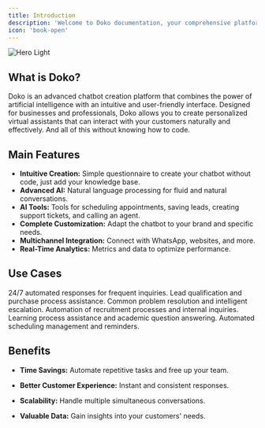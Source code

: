 ```yaml
---
title: Introduction 
description: 'Welcome to Doko documentation, your comprehensive platform for creating and managing intelligent chatbots.'
icon: 'book-open'
---
```


<img
  src="/images/hero.svg"
  alt="Hero Light"
/>

## What is Doko?

Doko is an advanced chatbot creation platform that combines the power of artificial intelligence with an intuitive and user-friendly interface. Designed for businesses and professionals, Doko allows you to create personalized virtual assistants that can interact with your customers naturally and effectively. And all of this without knowing how to code.

## Main Features

- **Intuitive Creation:** Simple questionnaire to create your chatbot without code, just add your knowledge base.
- **Advanced AI:** Natural language processing for fluid and natural conversations.
- **AI Tools:** Tools for scheduling appointments, saving leads, creating support tickets, and calling an agent.
- **Complete Customization:** Adapt the chatbot to your brand and specific needs.
- **Multichannel Integration:** Connect with WhatsApp, websites, and more.
- **Real-Time Analytics:** Metrics and data to optimize performance.

## Use Cases

<CardGroup cols={2}>
  <Card
    title="Customer Service"
    icon="headset"
  >
    24/7 automated responses for frequent inquiries.
  </Card>
  <Card
    title="Sales"
    icon="cart-shopping"
  >
    Lead qualification and purchase process assistance.
  </Card>
  <Card
    title="Technical Support" 
    icon="wrench"
  >
    Common problem resolution and intelligent escalation.
  </Card>
  <Card
    title="Human Resources"
    icon="users"
  >
    Automation of recruitment processes and internal inquiries.
  </Card>
  <Card
    title="Education"
    icon="graduation-cap"
  >
    Learning process assistance and academic question answering.
  </Card>
  <Card
    title="Bookings and Appointments"
    icon="calendar"
  >
    Automated scheduling management and reminders.
  </Card>
</CardGroup>

## Benefits

- <Icon icon="rocket" /> **Time Savings:** Automate repetitive tasks and free up your team.

- <Icon icon="comments" /> **Better Customer Experience:** Instant and consistent responses.

- <Icon icon="chart-line" /> **Scalability:** Handle multiple simultaneous conversations.

- <Icon icon="chart-pie" /> **Valuable Data:** Gain insights into your customers' needs.